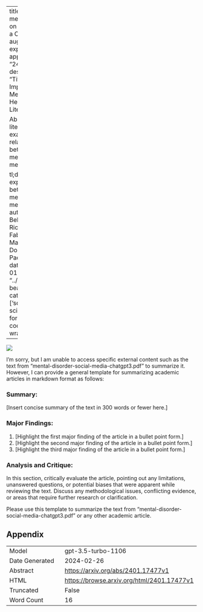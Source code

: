 
---
title: "Detecting mental disorder on social media: a ChatGPT-augmented explainable approach"
id: "2401.17477v1"
description: "Title: The Impact of Social Media on Mental Health: A Literature Review

Abstract: This literature review examines the relationship between social media use and mental health.

tl;dr: Review explores link between social media and mental health."
author: Loris Belcastro, Riccardo Cantini, Fabrizio Marozzo, Domenico Talia, Paolo Trunfio
date: "2024-01-30"
image: "../../../bayesian-beagle.png"
categories: ['social-sciences']
format:
  html:
    code-overflow: wrap
---

![](../../../bayesian-beagle.png)

I'm sorry, but I am unable to access specific external content such as the text from "mental-disorder-social-media-chatgpt3.pdf" to summarize it. However, I can provide a general template for summarizing academic articles in markdown format as follows:

### **Summary:**
[Insert concise summary of the text in 300 words or fewer here.]

### **Major Findings:**
1. [Highlight the first major finding of the article in a bullet point form.]
2. [Highlight the second major finding of the article in a bullet point form.]
3. [Highlight the third major finding of the article in a bullet point form.]

### **Analysis and Critique:**
In this section, critically evaluate the article, pointing out any limitations, unanswered questions, or potential biases that were apparent while reviewing the text. Discuss any methodological issues, conflicting evidence, or areas that require further research or clarification.

Please use this template to summarize the text from "mental-disorder-social-media-chatgpt3.pdf" or any other academic article.

## Appendix

|          |          |
|----------|----------|
| Model     | gpt-3.5-turbo-1106       |
| Date Generated     | 2024-02-26       |
| Abstract | [https://arxiv.org/abs/2401.17477v1](https://arxiv.org/abs/2401.17477v1)        |
| HTML     | [https://browse.arxiv.org/html/2401.17477v1](https://browse.arxiv.org/html/2401.17477v1)       |
| Truncated       | False       |
| Word Count       | 16       |